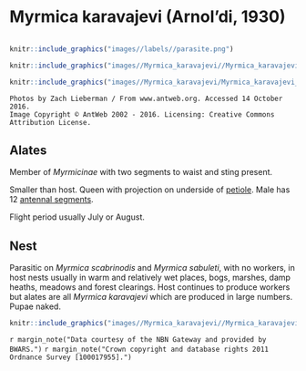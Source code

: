 # **Myrmica karavajevi** (Arnol'di, 1930)

```marginfigure
```

```r
knitr::include_graphics("images//labels//parasite.png")
```

```r
knitr::include_graphics("images//Myrmica_karavajevi//Myrmica_karavajevi_head.jpg")
```

```r
knitr::include_graphics("images//Myrmica_karavajevi/Myrmica_karavajevi_side.jpg")
```

```block
Photos by Zach Lieberman / From www.antweb.org. Accessed 14 October 2016.
Image Copyright © AntWeb 2002 - 2016. Licensing: Creative Commons Attribution License.
```

## Alates
Member of *Myrmicinae* with two segments to waist and sting present.

Smaller than host. Queen with projection on underside of [petiole](#glossary). Male has 12 [antennal segments](#glossary).

Flight period usually July or August.

## Nest
Parasitic on *Myrmica scabrinodis* and *Myrmica sabuleti*, with no workers, in host nests usually in warm and relatively wet places, bogs, marshes, damp heaths, meadows and forest clearings. Host continues to produce workers but alates are all *Myrmica karavajevi* which are produced in large numbers. Pupae naked.

```r
knitr::include_graphics("images//Myrmica_karavajevi//Myrmica_karavajevi_map.png")
```
`r margin_note("Data courtesy of the NBN Gateway and provided by BWARS.")`
`r margin_note("Crown copyright and database rights 2011 Ordnance Survey [100017955].")`

\pagebreak
